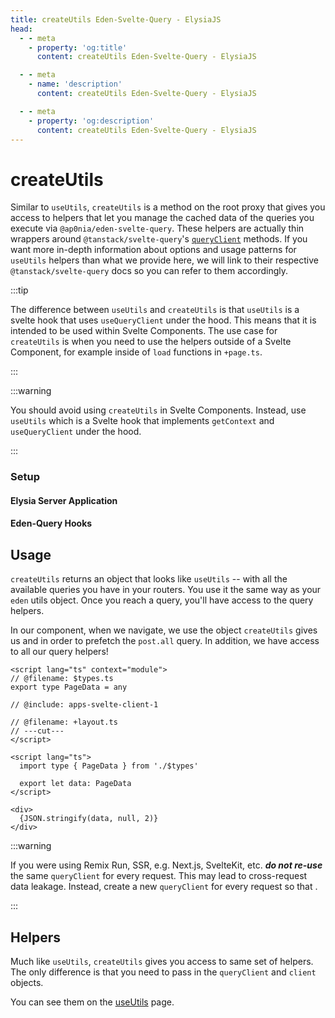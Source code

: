 ```yaml
---
title: createUtils Eden-Svelte-Query - ElysiaJS
head:
  - - meta
    - property: 'og:title'
      content: createUtils Eden-Svelte-Query - ElysiaJS

  - - meta
    - name: 'description'
      content: createUtils Eden-Svelte-Query - ElysiaJS

  - - meta
    - property: 'og:description'
      content: createUtils Eden-Svelte-Query - ElysiaJS
---
```



# createUtils

Similar to `useUtils`, `createUtils` is a method on the root proxy that gives you access
to helpers that let you manage the cached data of the queries you execute via `@ap0nia/eden-svelte-query`.
These helpers are actually thin wrappers around
`@tanstack/svelte-query`'s [`queryClient`](https://tanstack.com/query/v5/docs/reference/QueryClient) methods.
If you want more in-depth information about options and usage patterns for `useUtils` helpers than what we provide here,
we will link to their respective `@tanstack/svelte-query` docs so you can refer to them accordingly.

:::tip

The difference between `useUtils` and `createUtils` is that `useUtils` is a svelte hook that uses `useQueryClient` under the hood.
This means that it is intended to be used within Svelte Components.
The use case for `createUtils` is when you need to use the helpers outside of a Svelte Component,
for example inside of `load` functions in `+page.ts`.

:::

:::warning

You should avoid using `createUtils` in Svelte Components.
Instead, use `useUtils` which is a Svelte hook that implements `getContext` and `useQueryClient` under the hood.

:::

### Setup

#### Elysia Server Application

<Server />

#### Eden-Query Hooks

<Client />

## Usage

`createUtils` returns an object that looks like `useUtils` --
with all the available queries you have in your routers.
You use it the same way as your `eden` utils object.
Once you reach a query, you'll have access to the query helpers.

In our component, when we navigate, we use the object `createUtils` gives us and
in order to prefetch the `post.all` query.
In addition, we have access to all our query helpers!

```svelte twoslash title=src/routes/+page.svelte
<script lang="ts" context="module">
// @filename: $types.ts
export type PageData = any

// @include: apps-svelte-client-1

// @filename: +layout.ts
// ---cut---
</script>

<script lang="ts">
  import type { PageData } from './$types'

  export let data: PageData
</script>

<div>
  {JSON.stringify(data, null, 2)}
</div>
```

:::warning

If you were using Remix Run, SSR, e.g. Next.js, SvelteKit, etc. **_do not re-use_** the same `queryClient` for every request.
This may lead to cross-request data leakage. Instead, create a new `queryClient` for every request so that .

:::

## Helpers

Much like `useUtils`, `createUtils` gives you access to same set of helpers.
The only difference is that you need to pass in the `queryClient` and `client` objects.

You can see them on the [useUtils](./useUtils) page.
